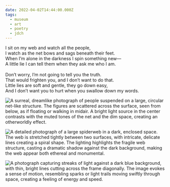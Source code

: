```yaml
---
date: 2022-04-02T14:44:00.000Z
tags:
  - museum
  - art
  - poetry
  - jdch
---
```

I sit on my web and watch all the people,<br/>
I watch as the net bows and sags beneath their feet.<br/>
When I’m alone in the darkness I spin something new—<br/>
A little lie I can tell them when they ask me who I am.<br/><br/>
Don’t worry, I’m not going to tell you the truth.<br/>
That would frighten you, and I don’t want to do that.<br/>
Little lies are soft and gentle, they go down easy,<br/>
And I don’t want you to hurt when you swallow down my words.

![A surreal, dreamlike photograph of people suspended on a large, circular net-like structure. The figures are scattered across the surface, seen from below, as if floating or walking in midair. A bright light source in the center contrasts with the muted tones of the net and the dim space, creating an otherworldly effect.](../../assets/art/20220402-IMG_1374.jpg "<i>Free the Air: How to hear the universe in a spider/web</i>, by Tomás Saraceno")

![A detailed photograph of a large spiderweb in a dark, enclosed space. The web is stretched tightly between two surfaces, with intricate, delicate lines creating a spiral shape. The lighting highlights the fragile web structure, casting a dramatic shadow against the dark background, making the web appear both ethereal and monumental.](../../assets/art/20220402-IMG_1398.jpg "<i>Webs of At-tent(s)-ion</i>, by Tomás Saraceno")

![A photograph capturing streaks of light against a dark blue background, with thin, bright lines cutting across the frame diagonally. The image evokes a sense of motion, resembling sparks or light trails moving swiftly through space, creating a feeling of energy and speed.](../../assets/art/20220402-IMG_1414.jpg "<i>Particular Matter(s)</i>, by Tomás Saraceno")